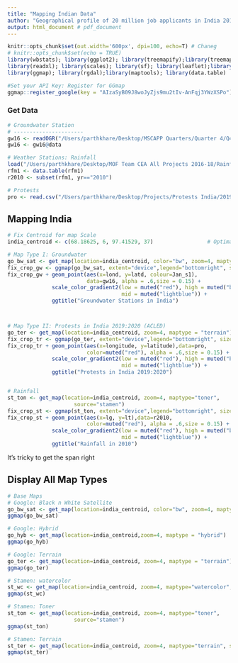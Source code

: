 ```yaml
---
title: "Mapping Indian Data"
author: "Geographical profile of 20 million job applicants in India 2018-19"
output: html_document # pdf_document
---
```


```r
knitr::opts_chunk$set(out.width='600px', dpi=100, echo=T) # Chaneg
# knitr::opts_chunk$set(echo = TRUE)
library(wbstats); library(ggplot2); library(treemapify);library(treemap)
library(readxl); library(scales); library(sf); library(leaflet);library(colorspace)
library(ggmap); library(rgdal);library(maptools); library(data.table)

#Set your API Key: Register for GGmap
ggmap::register_google(key = "AIzaSyB09J8woJyZjs9mu2tIv-AnFqj3YWzXSPo")
```

### Get Data
```r
# Groundwater Station
# ----------------------
gw16 <- readOGR("/Users/parthkhare/Desktop/MSCAPP Quarters/Quarter 4/Q4 Hydropolitics/Seminal Paper/India groundwater/Ind2016_gw_sites.shp")
gw16 <- gw16@data

# Weather Stations: Rainfall
load("/Users/parthkhare/Desktop/MOF Team CEA All Projects 2016-18/Rainfall Index/Data/Processed/District from source_Nov/Station Inside India/Rfall_30Nov.RData")
rfm1 <- data.table(rfm1)
r2010 <- subset(rfm1, yr=="2010")

# Protests
pro <- read.csv("/Users/parthkhare/Desktop/Projects/Protests India/2019-06-01-2020-01-31-India.csv")
```


## Mapping India
```r
# Fix Centroid for map Scale
india_centroid <- c(68.18625, 6, 97.41529, 37)                 # Optimal

# Map Type I: Groundwater
go_bw_sat <- get_map(location=india_centroid, color="bw", zoom=4, maptype="satellite")
fix_crop_gw <- ggmap(go_bw_sat, extent="device",legend="bottomright", size=c(500,600))
fix_crop_gw + geom_point(aes(x=lond, y=latd, colour=Jan_s1), 
                         data=gw16, alpha = .6,size = 0.15) +
              scale_color_gradient2(low = muted("red"), high = muted("blue"), 
                                    mid = muted("lightblue")) +
              ggtitle("Groundwater Stations in India")



# Map Type II: Protests in India 2019:2020 (ACLED)
go_ter <- get_map(location=india_centroid, zoom=4, maptype = "terrain")
fix_crop_tr <- ggmap(go_ter, extent="device",legend="bottomright", size=c(500,600))
fix_crop_tr + geom_point(aes(x=longitude, y=latitude),data=pro, 
                         color=muted("red"), alpha = .6,size = 0.15) +
              scale_color_gradient2(low = muted("red"), high = muted("blue"), 
                                    mid = muted("lightblue")) +
              ggtitle("Protests in India 2019:2020")


# Rainfall
st_ton <- get_map(location=india_centroid, zoom=4, maptype="toner", 
                     source="stamen")
fix_crop_st <- ggmap(st_ton, extent="device",legend="bottomright", size=c(500,600))
fix_crop_st + geom_point(aes(x=lg, y=lt),data=r2010, 
                         color=muted("red"), alpha = .6,size = 0.15) +
              scale_color_gradient2(low = muted("red"), high = muted("blue"), 
                                    mid = muted("lightblue")) +
              ggtitle("Rainfall in 2010")

```

It's tricky to get the span right 

## Display All Map Types
```r
# Base Maps
# Google: Black n White Satellite
go_bw_sat <- get_map(location=india_centroid, color="bw", zoom=4, maptype="satellite")
ggmap(go_bw_sat)

# Google: Hybrid
go_hyb <- get_map(location=india_centroid,zoom=4, maptype = "hybrid")
ggmap(go_hyb)

# Google: Terrain
go_ter <- get_map(location=india_centroid, zoom=4, maptype = "terrain")
ggmap(go_ter)

# Stamen: watercolor
st_wc <- get_map(location=india_centroid, zoom=4, maptype="watercolor",source="stamen")
ggmap(st_wc)

# Stamen: Toner
st_ton <- get_map(location=india_centroid, zoom=4, maptype="toner", 
                     source="stamen")
ggmap(st_ton)

# Stamen: Terrain
st_ter <- get_map(location=india_centroid, zoom=4, maptype="terrain", source="stamen")
ggmap(st_ter)
```

<!-- ## Demographic Dividend: 2017-18 -->
<!-- Youth Population from Atlas of Human Settlements [Gridded Population of India (GHSL)] -->
<!-- ```{r, echo=F, message=F} -->
<!-- var <- 'ypop' -->
<!-- qpal <- colorQuantile("RdYlBu", domain = sr$var, n = 4) -->

<!-- leaflet(sr) %>% -->
<!--   addProviderTiles(providers$CartoDB.DarkMatter) %>% -->
<!--   addPolygons(color = "#B0B0B0", weight = 1, smoothFactor = 0.5, -->
<!--               opacity = 0.2, fillOpacity = 0.8, -->
<!--               fillColor = ~qpal(get(var)), -->
<!--               highlightOptions = highlightOptions(color = "white", weight = 2, -->
<!--                                                    bringToFront = TRUE)) %>% -->
<!--    addLegend("bottomright", pal = qpal, values = ~get(var), -->
<!--             opacity = 0.3, title = "Applicants") -->
<!-- ``` -->

